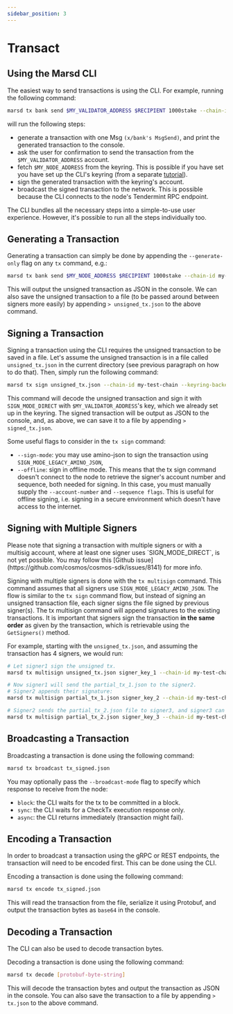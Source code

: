 ```yaml
---
sidebar_position: 3
---
```



# Transact

## Using the Marsd CLI

The easiest way to send transactions is using the CLI. For example, running the following command:

```bash
marsd tx bank send $MY_VALIDATOR_ADDRESS $RECIPIENT 1000stake --chain-id my-test-chain --keyring-backend test
```

will run the following steps:

- generate a transaction with one Msg `(x/bank's MsgSend)`, and print the generated transaction to the console.
- ask the user for confirmation to send the transaction from the `$MY_VALIDATOR_ADDRESS` account.
- fetch `$MY_NODE_ADDRESS` from the keyring. This is possible if you have set you have set up the CLI's keyring (from a separate [tutorial](../../validate/validators/key-management/setting-up-keyring)).
- sign the generated transaction with the keyring's account.
- broadcast the signed transaction to the network. This is possible because the CLI connects to the node's Tendermint RPC endpoint.

The CLI bundles all the necessary steps into a simple-to-use user experience. However, it's possible to run all the steps individually too.

## Generating a Transaction

Generating a transaction can simply be done by appending the `--generate-only` flag on any `tx` command, e.g.:

```bash
marsd tx bank send $MY_NODE_ADDRESS $RECIPIENT 1000stake --chain-id my-test-chain --generate-only
```

This will output the unsigned transaction as JSON in the console. We can also save the unsigned transaction to a file (to be passed around between signers more easily) by appending `> unsigned_tx.json` to the above command.

## Signing a Transaction

Signing a transaction using the CLI requires the unsigned transaction to be saved in a file. Let's assume the unsigned transaction is in a file called `unsigned_tx.json` in the current directory (see previous paragraph on how to do that). Then, simply run the following command:

```bash
marsd tx sign unsigned_tx.json --chain-id my-test-chain --keyring-backend test --from $MY_NODE_ADDRESS
```

This command will decode the unsigned transaction and sign it with `SIGN_MODE_DIRECT` with `$MY_VALIDATOR_ADDRESS`'s key, which we already set up in the keyring. The signed transaction will be output as JSON to the console, and, as above, we can save it to a file by appending `> signed_tx.json`.

Some useful flags to consider in the `tx sign` command:

- `--sign-mode`: you may use amino-json to sign the transaction using `SIGN_MODE_LEGACY_AMINO_JSON`,
- `--offline`: sign in offline mode. This means that the tx sign command doesn't connect to the node to retrieve the signer's account number and sequence, both needed for signing. In this case, you must manually supply the `--account-number` and `--sequence flags`. This is useful for offline signing, i.e. signing in a secure environment which doesn't have access to the internet.

## Signing with Multiple Signers

<Admonition type="caution" title="">
Please note that signing a transaction with multiple signers or with a multisig account, where at least one signer uses `SIGN_MODE_DIRECT`, is not yet possible. You may follow this [Github issue](https://github.com/cosmos/cosmos-sdk/issues/8141) for more info.
</Admonition>

Signing with multiple signers is done with the `tx multisign` command. This command assumes that all signers use `SIGN_MODE_LEGACY_AMINO_JSON`. The flow is similar to the `tx sign` command flow, but instead of signing an unsigned transaction file, each signer signs the file signed by previous signer(s). The tx multisign command will append signatures to the existing transactions. It is important that signers sign the transaction **in the same order** as given by the transaction, which is retrievable using the `GetSigners()` method.

For example, starting with the `unsigned_tx.json`, and assuming the transaction has 4 signers, we would run:

```bash
# Let signer1 sign the unsigned tx.
marsd tx multisign unsigned_tx.json signer_key_1 --chain-id my-test-chain --keyring-backend test > partial_tx_1.json

# Now signer1 will send the partial_tx_1.json to the signer2.
# Signer2 appends their signature:
marsd tx multisign partial_tx_1.json signer_key_2 --chain-id my-test-chain --keyring-backend test > partial_tx_2.json

# Signer2 sends the partial_tx_2.json file to signer3, and signer3 can append his signature:
marsd tx multisign partial_tx_2.json signer_key_3 --chain-id my-test-chain --keyring-backend test > partial_tx_3.json
```

## Broadcasting a Transaction

Broadcasting a transaction is done using the following command:

```bash
marsd tx broadcast tx_signed.json
```

You may optionally pass the `--broadcast-mode` flag to specify which response to receive from the node:
- `block`: the CLI waits for the tx to be committed in a block.
- `sync`: the CLI waits for a CheckTx execution response only.
- `async`: the CLI returns immediately (transaction might fail).

## Encoding a Transaction

In order to broadcast a transaction using the gRPC or REST endpoints, the transaction will need to be encoded first. This can be done using the CLI.

Encoding a transaction is done using the following command:

```bash
marsd tx encode tx_signed.json
```

This will read the transaction from the file, serialize it using Protobuf, and output the transaction bytes as `base64` in the console.

## Decoding a Transaction

The CLI can also be used to decode transaction bytes.

Decoding a transaction is done using the following command:

```bash
marsd tx decode [protobuf-byte-string]
```

This will decode the transaction bytes and output the transaction as JSON in the console. You can also save the transaction to a file by appending `> tx.json` to the above command.